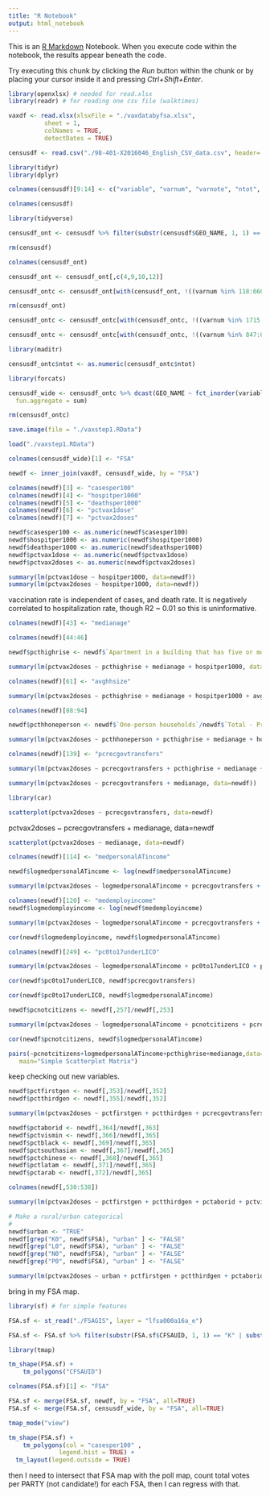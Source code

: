 ```yaml
---
title: "R Notebook"
output: html_notebook
---
```


This is an [R Markdown](http://rmarkdown.rstudio.com) Notebook. When you execute code within the notebook, the results appear beneath the code. 

Try executing this chunk by clicking the *Run* button within the chunk or by placing your cursor inside it and pressing *Ctrl+Shift+Enter*. 

```r
library(openxlsx) # needed for read.xlsx
library(readr) # for reading one csv file (walktimes)
```


```r
vaxdf <- read.xlsx(xlsxFile = "./vaxdatabyfsa.xlsx", 
          sheet = 1, 
          colNames = TRUE, 
          detectDates = TRUE) 
```



```r
censusdf <- read.csv("./98-401-X2016046_English_CSV_data.csv", header= TRUE)
```


```r
library(tidyr)
library(dplyr)
```
```r
colnames(censusdf)[9:14] <- c("variable", "varnum", "varnote", "ntot", "nmale", "nfemale")
```

```r
colnames(censusdf)
```

```r
library(tidyverse)
```


```r
censusdf_ont <- censusdf %>% filter(substr(censusdf$GEO_NAME, 1, 1) == "K" | substr(censusdf$GEO_NAME, 1, 1) == "L" | substr(censusdf$GEO_NAME, 1, 1) == "M" | substr(censusdf$GEO_NAME, 1, 1) == "N" | substr(censusdf$GEO_NAME, 1, 1) == "P")
```


```r
rm(censusdf)
```

```r
colnames(censusdf_ont)
```

```r
censusdf_ont <- censusdf_ont[,c(4,9,10,12)]
```



```r
censusdf_ontc <- censusdf_ont[with(censusdf_ont, !((varnum %in% 118:660) | (varnum %in% 872:1134))), ]
```


```r
rm(censusdf_ont)
```


```r
censusdf_ontc <- censusdf_ontc[with(censusdf_ontc, !((varnum %in% 1715:1774) | (varnum %in% 1778:1836) | (varnum %in% 1884:1919) | (varnum %in% 1950:2229))), ]
```


```r
censusdf_ontc <- censusdf_ontc[with(censusdf_ontc, !((varnum %in% 847:866) | (varnum %in% 1291:1322) | (varnum %in% 1338:1616))), ]
```

```r
library(maditr)
```


```r
censusdf_ontc$ntot <- as.numeric(censusdf_ontc$ntot)
```








```r
library(forcats)
```



```r
censusdf_wide <- censusdf_ontc %>% dcast(GEO_NAME ~ fct_inorder(variable),
  fun.aggregate = sum)
```

```r
rm(censusdf_ontc)
```


```r
save.image(file = "./vaxstep1.RData")
```


```r
load("./vaxstep1.RData")
```



```r
colnames(censusdf_wide)[1] <- "FSA"
```


```r
newdf <- inner_join(vaxdf, censusdf_wide, by = "FSA")
```


```r
colnames(newdf)[3] <- "casesper100"
colnames(newdf)[4] <- "hospitper1000"
colnames(newdf)[5] <- "deathsper1000"
colnames(newdf)[6] <- "pctvax1dose"
colnames(newdf)[7] <- "pctvax2doses"
```


```r
newdf$casesper100 <- as.numeric(newdf$casesper100)
newdf$hospitper1000 <- as.numeric(newdf$hospitper1000)
newdf$deathsper1000 <- as.numeric(newdf$deathsper1000)
newdf$pctvax1dose <- as.numeric(newdf$pctvax1dose)
newdf$pctvax2doses <- as.numeric(newdf$pctvax2doses)
```





```r
summary(lm(pctvax1dose ~ hospitper1000, data=newdf))
summary(lm(pctvax2doses ~ hospitper1000, data=newdf))
```

vaccination rate is independent of cases, and death rate. It is negatively correlated to hospitalization rate, though R2 ~ 0.01 so this is uninformative.

```r
colnames(newdf)[43] <- "medianage"
```


```r
colnames(newdf)[44:46]
```


```r
newdf$pcthighrise <- newdf$`Apartment in a building that has five or more storeys`/newdf$`Total - Occupied private dwellings by structural type of dwelling - 100% data`
```

```r
summary(lm(pctvax2doses ~ pcthighrise + medianage + hospitper1000, data=newdf))
```


```r
colnames(newdf)[61] <- "avghhsize"
```


```r
summary(lm(pctvax2doses ~ pcthighrise + medianage + hospitper1000 + avghhsize, data=newdf))
```


```r
colnames(newdf)[88:94]
```


```r
newdf$pcthhoneperson <- newdf$`One-person households`/newdf$`Total - Private households by household type - 100% data`
```

```r
summary(lm(pctvax2doses ~ pcthhoneperson + pcthighrise + medianage + hospitper1000 + avghhsize, data=newdf))
```

```r
colnames(newdf)[139] <- "pcrecgovtransfers"
```


```r
summary(lm(pctvax2doses ~ pcrecgovtransfers + pcthighrise + medianage + hospitper1000 + avghhsize, data=newdf))
```

```r
summary(lm(pctvax2doses ~ pcrecgovtransfers + medianage, data=newdf))
```

```r
library(car)
```


```r
scatterplot(pctvax2doses ~ pcrecgovtransfers, data=newdf)
```

pctvax2doses ~ pcrecgovtransfers + medianage, data=newdf


```r
scatterplot(pctvax2doses ~ medianage, data=newdf)
```

```r
colnames(newdf)[114] <- "medpersonalATincome"
```

```r
newdf$logmedpersonalATincome <- log(newdf$medpersonalATincome)
```



```r
summary(lm(pctvax2doses ~ logmedpersonalATincome + pcrecgovtransfers + pcthighrise + medianage + hospitper1000 + avghhsize, data=newdf))
```


```r
colnames(newdf)[120] <- "medemployincome"
newdf$logmedemployincome <- log(newdf$medemployincome)
```

```r
summary(lm(pctvax2doses ~ logmedpersonalATincome + pcrecgovtransfers + pcthighrise + medianage + hospitper1000 + avghhsize, data=newdf))
```

```r
cor(newdf$logmedemployincome, newdf$logmedpersonalATincome)
```

```r
colnames(newdf)[249] <- "pc0to17underLICO"
```


```r
summary(lm(pctvax2doses ~ logmedpersonalATincome + pc0to17underLICO + pcrecgovtransfers + pcthighrise + medianage + hospitper1000 + avghhsize, data=newdf))
```

```r
cor(newdf$pc0to17underLICO, newdf$pcrecgovtransfers)
```

```r
cor(newdf$pc0to17underLICO, newdf$logmedpersonalATincome)
```


```r
newdf$pcnotcitizens <- newdf[,257]/newdf[,253]
```


```r
summary(lm(pctvax2doses ~ logmedpersonalATincome + pcnotcitizens + pcrecgovtransfers + pcthighrise + medianage + hospitper1000 + avghhsize, data=newdf))
```

```r
cor(newdf$pcnotcitizens, newdf$logmedpersonalATincome)
```
```r
pairs(~pcnotcitizens+logmedpersonalATincome+pcthighrise+medianage,data=newdf,
   main="Simple Scatterplot Matrix")
```


keep checking out new variables.


```r
newdf$pctfirstgen <- newdf[,353]/newdf[,352]
newdf$pctthirdgen <- newdf[,355]/newdf[,352]
```

```r
summary(lm(pctvax2doses ~ pctfirstgen + pctthirdgen + pcrecgovtransfers + pcthighrise + medianage + hospitper1000 + avghhsize, data=newdf))
```

```r
newdf$pctaborid <- newdf[,364]/newdf[,363]
newdf$pctvismin <- newdf[,366]/newdf[,365]
newdf$pctblack <- newdf[,369]/newdf[,365]
newdf$pctsouthasian <- newdf[,367]/newdf[,365]
newdf$pctchinese <- newdf[,368]/newdf[,365]
newdf$pctlatam <- newdf[,371]/newdf[,365]
newdf$pctarab <- newdf[,372]/newdf[,365]

```


```r
colnames(newdf[,530:538])
```



```r
summary(lm(pctvax2doses ~ pctfirstgen + pctthirdgen + pctaborid + pctvismin + pctblack + pctsouthasian + pctchinese + pctlatam + pctarab + pcrecgovtransfers + pcthighrise + medianage + hospitper1000 + avghhsize, data=newdf))
```

```r
# Make a rural/urban categorical
#
newdf$urban <- "TRUE"
newdf[grep("K0", newdf$FSA), "urban" ] <- "FALSE"
newdf[grep("L0", newdf$FSA), "urban" ] <- "FALSE"
newdf[grep("N0", newdf$FSA), "urban" ] <- "FALSE"
newdf[grep("P0", newdf$FSA), "urban" ] <- "FALSE"
```



```r
summary(lm(pctvax2doses ~ urban + pctfirstgen + pctthirdgen + pctaborid + pctvismin + pctblack + pctsouthasian + pctchinese + pctlatam + pctarab + pcrecgovtransfers + pcthighrise + medianage + hospitper1000 + avghhsize, data=newdf))
```


bring in my FSA map.


```r
library(sf) # for simple features
```

```r
FSA.sf <- st_read("./FSAGIS", layer = "lfsa000a16a_e")
```

```r
FSA.sf <- FSA.sf %>% filter(substr(FSA.sf$CFSAUID, 1, 1) == "K" | substr(FSA.sf$CFSAUID, 1, 1) == "L" | substr(FSA.sf$CFSAUID, 1, 1) == "M" | substr(FSA.sf$CFSAUID, 1, 1) == "N" | substr(FSA.sf$CFSAUID, 1, 1) == "P")
```

```r
library(tmap)
```



```r
tm_shape(FSA.sf) +
    tm_polygons("CFSAUID")
```


```r
colnames(FSA.sf)[1] <- "FSA"
```

```r
FSA.sf <- merge(FSA.sf, newdf, by = "FSA", all=TRUE)
FSA.sf <- merge(FSA.sf, censusdf_wide, by = "FSA", all=TRUE)
```

```r
tmap_mode("view")
```



```r
tm_shape(FSA.sf) +
    tm_polygons(col = "casesper100" ,
              legend.hist = TRUE) +
  tm_layout(legend.outside = TRUE) 
```





then I need to intersect that FSA map with the poll map, count total votes per PARTY (not candidate!) for each FSA, then I can regress with that.













